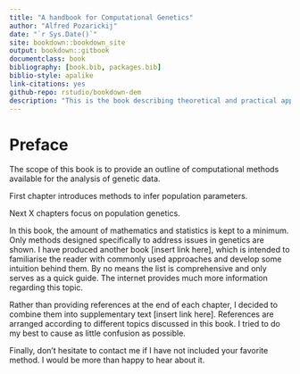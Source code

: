 ```yaml
--- 
title: "A handbook for Computational Genetics"
author: "Alfred Pozarickij"
date: "`r Sys.Date()`"
site: bookdown::bookdown_site
output: bookdown::gitbook
documentclass: book
bibliography: [book.bib, packages.bib]
biblio-style: apalike
link-citations: yes
github-repo: rstudio/bookdown-dem
description: "This is the book describing theoretical and practical approaches in analysis of genome data."
---
```


# Preface {-}

The scope of this book is to provide an outline of computational methods available for the analysis of genetic data.

First chapter introduces methods to infer population parameters. 

Next X chapters focus on population genetics.

In this book, the amount of mathematics and statistics is kept to a minimum. Only methods designed specifically to address issues in genetics are shown. I have produced another book [insert link here], which is intended to familiarise the reader with commonly used approaches and develop some intuition behind them. By no means the list is comprehensive and only serves as a quick guide. The internet provides much more information regarding this topic.

Rather than providing references at the end of each chapter, I decided to combine them into supplementary text [insert link here]. References are arranged according to different topics discussed in this book. I tried to do my best to cause as little confusion as possible.

Finally, don't hesitate to contact me if I have not included your favorite method. I would be more than happy to hear about it.



